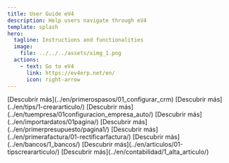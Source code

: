 ```yaml
---
title: User Guide eV4
description: Help users navigate through eV4
template: splash
hero:
  tagline: Instructions and functionalities
  image:
    file: ../../../assets/ximg_1.png
  actions:
    - text: Go to eV4
      link: https://ev4erp.net/en/
      icon: right-arrow
---
```



<LinkCard
  title="Explore Documents"
  href="../en/primerospasos/01_configurar_crm"
/>

<CardGrid stagger>
	<Card title="Getting Started">
		[Descubrir más](../en/primerospasos/01_configurar_crm)
	</Card>
	<Card title="Tips">
		[Descubrir más](../en/tips/1-creararticulo/)
	</Card>
	<Card title="Your Company">
		[Descubrir más](../en/tuempresa/01configuracion_empresa_auto/)
	</Card>
	<Card title="How to Import My Data">
		[Descubrir más](../en/importardatos/01pagina/)
	</Card>
  	<Card title="My First Quote">
		[Descubrir más](../en/primerpresupuesto/pagina1/)
	</Card>
    	<Card title="My First Invoice">
		[Descubrir más](../en/primerafactura/01-rectificarfactura/)
	</Card>
    	<Card title="Banks">
		[Descubrir más](../en/bancos/1_bancos/)
	</Card>
    	<Card title="Articles">
		[Descubrir más](../en/articulos/01-tipscreararticulo/)
	</Card>
  	<Card title="Accounting">
		[Descubrir más](../en/contabilidad/1_alta_articulo/)
	</Card>
</CardGrid>
